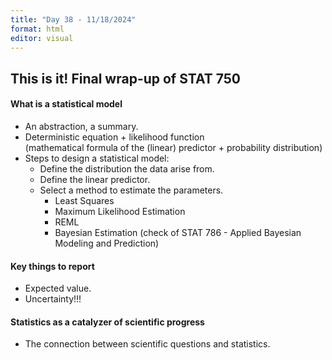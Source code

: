 ```yaml
---
title: "Day 38 - 11/18/2024"
format: html
editor: visual
---
```


## This is it! Final wrap-up of STAT 750   


#### What is a statistical model  

- An abstraction, a summary.  
- Deterministic equation + likelihood function  
  (mathematical formula of the (linear) predictor + probability distribution)   
- Steps to design a statistical model:  
  - Define the distribution the data arise from.  
  - Define the linear predictor. 
  - Select a method to estimate the parameters. 
    - Least Squares
    - Maximum Likelihood Estimation  
    - REML  
    - Bayesian Estimation (check of STAT 786 - Applied Bayesian Modeling and Prediction)

#### Key things to report  

- Expected value.  
- Uncertainty!!!  

#### Statistics as a catalyzer of scientific progress  

- The connection between scientific questions and statistics.  

